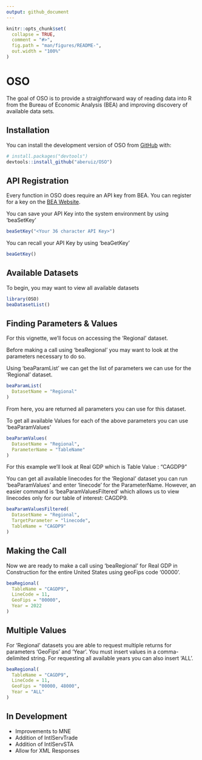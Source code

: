 ```yaml
---
output: github_document
---
```

```r
knitr::opts_chunk$set(
  collapse = TRUE,
  comment = "#>",
  fig.path = "man/figures/README-",
  out.width = "100%"
)
```

# OSO

The goal of OSO is to provide a straightforward way of reading data into R from the Bureau of Economic Analysis (BEA) and improving discovery of available data sets.

## Installation

You can install the development version of OSO from [GitHub](https:://github.com/) with:

```r
# install.packages("devtools")
devtools::install_github("aberuiz/OSO")
```

## API Registration

Every function in OSO does require an API key from BEA. You can register for a key on the [BEA Website](https://apps.bea.gov/api/signup/).

You can save your API Key into the system environment by using 'beaSetKey'

```r
beaSetKey("<Your 36 character API Key>")
```

You can recall your API Key by using 'beaGetKey'
```r
beaGetKey()
```



## Available Datasets

To begin, you may want to view all available datasets

```r
library(OSO)
beaDatasetList()
```

## Finding Parameters & Values

For this vignette, we'll focus on accessing the 'Regional' dataset.

Before making a call using 'beaRegional' you may want to look at the parameters necessary to do so.

Using 'beaParamList' we can get the list of parameters we can use for the 'Regional' dataset.

```r
beaParamList(
  DatasetName = "Regional"
)
```

From here, you are returned all parameters you can use for this dataset.

To get all available Values for each of the above parameters you can use 'beaParamValues'

```r
beaParamValues(
  DatasetName = "Regional",
  ParameterName = "TableName"
)
```

For this example we'll look at Real GDP which is Table Value : "CAGDP9"

You can get all available linecodes for the 'Regional' dataset you can run 'beaParamValues' and enter 'linecode' for the ParameterName. However, an easier command is 'beaParamValuesFiltered' which allows us to view linecodes only for our table of interest: CAGDP9.

```r
beaParamValuesFiltered(
  DatasetName = "Regional",
  TargetParameter = "linecode",
  TableName = "CAGDP9"
)
```

## Making the Call

Now we are ready to make a call using 'beaRegional' for Real GDP in Construction for the entire United States using geoFips code '00000'.

```r
beaRegional(
  TableName = "CAGDP9",
  LineCode = 11,
  GeoFips = "00000",
  Year = 2022
)
```

## Multiple Values

For 'Regional' datasets you are able to request multiple returns for parameters 'GeoFips' and 'Year'. You must insert values in a comma-delimited string. For requesting all available years you can also insert 'ALL'.

```r
beaRegional(
  TableName = "CAGDP9",
  LineCode = 11,
  GeoFips = "00000, 48000",
  Year = "ALL"
)
```

## In Development

  - Improvements to MNE
  - Addition of IntlServTrade
  - Addition of IntlServSTA
  - Allow for XML Responses
